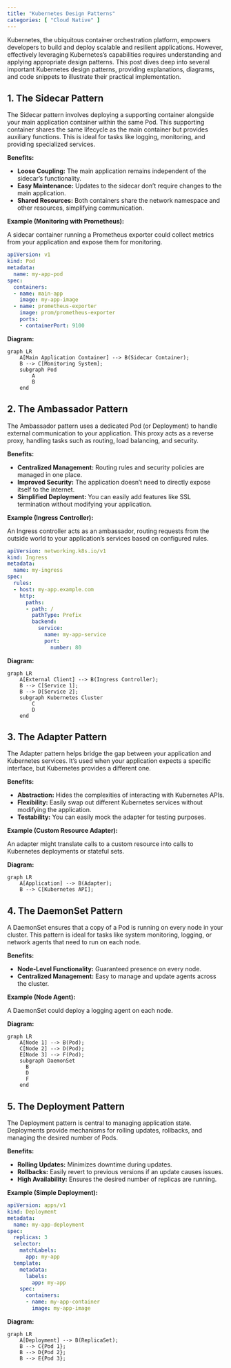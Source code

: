 ```yaml
---
title: "Kubernetes Design Patterns"
categories: [ "Cloud Native" ]
---
```



Kubernetes, the ubiquitous container orchestration platform, empowers developers to build and deploy scalable and resilient applications. However, effectively leveraging Kubernetes's capabilities requires understanding and applying appropriate design patterns. This post dives deep into several important Kubernetes design patterns, providing explanations, diagrams, and code snippets to illustrate their practical implementation.


## 1. The Sidecar Pattern

The Sidecar pattern involves deploying a supporting container alongside your main application container within the same Pod. This supporting container shares the same lifecycle as the main container but provides auxiliary functions.  This is ideal for tasks like logging, monitoring, and providing specialized services.

**Benefits:**

* **Loose Coupling:**  The main application remains independent of the sidecar's functionality.
* **Easy Maintenance:** Updates to the sidecar don't require changes to the main application.
* **Shared Resources:** Both containers share the network namespace and other resources, simplifying communication.

**Example (Monitoring with Prometheus):**

A sidecar container running a Prometheus exporter could collect metrics from your application and expose them for monitoring.

```yaml
apiVersion: v1
kind: Pod
metadata:
  name: my-app-pod
spec:
  containers:
  - name: main-app
    image: my-app-image
  - name: prometheus-exporter
    image: prom/prometheus-exporter
    ports:
    - containerPort: 9100
```

**Diagram:**

```mermaid
graph LR
    A[Main Application Container] --> B(Sidecar Container);
    B --> C[Monitoring System];
    subgraph Pod
        A
        B
    end
```


## 2. The Ambassador Pattern

The Ambassador pattern uses a dedicated Pod (or Deployment) to handle external communication to your application. This proxy acts as a reverse proxy, handling tasks such as routing, load balancing, and security.

**Benefits:**

* **Centralized Management:** Routing rules and security policies are managed in one place.
* **Improved Security:**  The application doesn't need to directly expose itself to the internet.
* **Simplified Deployment:**  You can easily add features like SSL termination without modifying your application.


**Example (Ingress Controller):**

An Ingress controller acts as an ambassador, routing requests from the outside world to your application's services based on configured rules.

```yaml
apiVersion: networking.k8s.io/v1
kind: Ingress
metadata:
  name: my-ingress
spec:
  rules:
  - host: my-app.example.com
    http:
      paths:
      - path: /
        pathType: Prefix
        backend:
          service:
            name: my-app-service
            port:
              number: 80
```

**Diagram:**

```mermaid
graph LR
    A[External Client] --> B(Ingress Controller);
    B --> C[Service 1];
    B --> D[Service 2];
    subgraph Kubernetes Cluster
        C
        D
    end
```


## 3. The Adapter Pattern

The Adapter pattern helps bridge the gap between your application and Kubernetes services.  It's used when your application expects a specific interface, but Kubernetes provides a different one.

**Benefits:**

* **Abstraction:**  Hides the complexities of interacting with Kubernetes APIs.
* **Flexibility:** Easily swap out different Kubernetes services without modifying the application.
* **Testability:**  You can easily mock the adapter for testing purposes.


**Example (Custom Resource Adapter):**

An adapter might translate calls to a custom resource into calls to Kubernetes deployments or stateful sets.


**Diagram:**

```mermaid
graph LR
    A[Application] --> B(Adapter);
    B --> C[Kubernetes API];
```


## 4. The DaemonSet Pattern

A DaemonSet ensures that a copy of a Pod is running on every node in your cluster.  This pattern is ideal for tasks like system monitoring, logging, or network agents that need to run on each node.

**Benefits:**

* **Node-Level Functionality:** Guaranteed presence on every node.
* **Centralized Management:**  Easy to manage and update agents across the cluster.

**Example (Node Agent):**

A DaemonSet could deploy a logging agent on each node.


**Diagram:**

```mermaid
graph LR
    A[Node 1] --> B(Pod);
    C[Node 2] --> D(Pod);
    E[Node 3] --> F(Pod);
    subgraph DaemonSet
      B
      D
      F
    end

```


## 5. The Deployment Pattern

The Deployment pattern is central to managing application state.  Deployments provide mechanisms for rolling updates, rollbacks, and managing the desired number of Pods.

**Benefits:**

* **Rolling Updates:**  Minimizes downtime during updates.
* **Rollbacks:**  Easily revert to previous versions if an update causes issues.
* **High Availability:**  Ensures the desired number of replicas are running.


**Example (Simple Deployment):**

```yaml
apiVersion: apps/v1
kind: Deployment
metadata:
  name: my-app-deployment
spec:
  replicas: 3
  selector:
    matchLabels:
      app: my-app
  template:
    metadata:
      labels:
        app: my-app
    spec:
      containers:
      - name: my-app-container
        image: my-app-image
```


**Diagram:**

```mermaid
graph LR
    A[Deployment] --> B(ReplicaSet);
    B --> C{Pod 1};
    B --> D{Pod 2};
    B --> E{Pod 3};
```




